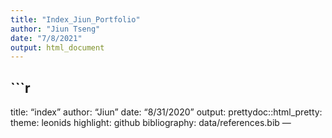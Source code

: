 ```yaml
---
title: "Index_Jiun_Portfolio"
author: "Jiun Tseng"
date: "7/8/2021"
output: html_document
---
```

```r
---
title: "index"
author: "Jiun"
date: "8/31/2020"
output: 
    prettydoc::html_pretty:
    theme: leonids
    highlight: github
bibliography: data/references.bib
---
